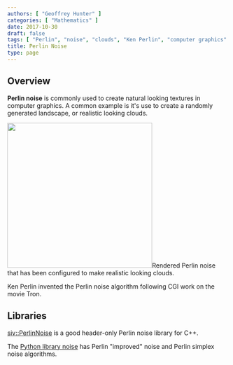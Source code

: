 ```yaml
---
authors: [ "Geoffrey Hunter" ]
categories: [ "Mathematics" ]
date: 2017-10-30
draft: false
tags: [ "Perlin", "noise", "clouds", "Ken Perlin", "computer graphics" ]
title: Perlin Noise
type: page
---
```



## Overview

**Perlin noise** is commonly used to create natural looking textures in computer graphics. A common example is it's use to create a randomly generated landscape, or realistic looking clouds.


<Image src={perlin_noise_cloud_example} width="331px">Rendered Perlin noise that has been configured to make realistic looking clouds.</Image>

Ken Perlin invented the Perlin noise algorithm following CGI work on the movie Tron.

## Libraries

<a href="https://github.com/Reputeless/PerlinNoise">siv::PerlinNoise</a> is a good header-only Perlin noise library for C++.

The <a href="https://pypi.python.org/pypi/noise/">Python library noise</a> has Perlin "improved" noise and Perlin simplex noise algorithms.
